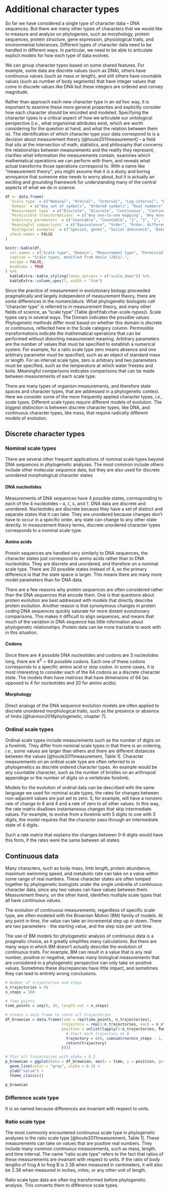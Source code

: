 # Additional character types

So far we have considered a single type of character data -- DNA sequences. But there are many other types of characters that we would like to measure and analyze on phylogenies, such as morphology, protein sequences, protein structure, gene expression, physiological traits, and environmental tolerances. Different types of character data need to be handled in different ways. In particular, we need to be able to articulate explicit models for how each type of data evolves.

We can group character types based on some shared features. For example, some data are discrete values (such as DNA), others have continuous values (such as mass or length), and still others have countable values (such as number of body segments) that have integer values that come in discrete values like DNA but these integers are ordered and convey magnitude. 

Rather than approach each new character type in an *ad hoc* way, it is important to examine these more general properties and explicitly consider how each character should be encoded and modeled. Specifying the character types is a critical aspect of how we articulate our ontological perspective (*i.e.*, what organismal attributes exist, which are worth considering for the question at hand, and what the relation between them is). The identification of which character type your data correspond to is a decision about measurement theory [@houle2011measurement] -- a field that sits at the intersection of math, statistics, and philosophy that concerns the relationships between measurements and the reality they represent, clarifies what information the measurements contain, examines which mathematical operations we can perform with them, and reveals what actual transforms those operations correspond to. With a name like "measurement theory", you might assume that it is a dusty and boring annoyance that someone else needs to worry about, but it is actually an exciting and grounding framework for understanding many of the central aspects of what we do in science.


```r
df <- data.frame(
  `Scale type` = c("Nominal", "Ordinal", "Interval", "Log-interval", "Difference", "Ratio", "Absolute"),
  `Domain` = c("Any set of symbols", "Ordered symbols", "Real numbers", "Positive real numbers", "Real numbers", "Positive real numbers", "Defined"),
  `Measurement type` = c("Discrete", "Discrete", "Continuous", "Continuous", "Continuous", "Continuous", "Continuous"),
  `Permissible transformations` = c("Any one-to-one mapping", "Any monotonically increasing function", "\\(x \\rightarrow ax + b\\)", "\\(x \\rightarrow ax^b\\)", "\\(x \\rightarrow x + a\\)", "\\(x \\rightarrow ax\\)", "None"),
  `Arbitrary parameters` = c("Countable", "Countable", "2", "2", "1", "1", "0"),
  `Meaningful comparisons` = c("Equivalence", "Order", "Order, differences", "Order, ratios", "Order, differences", "Order, ratios, differences", "Any"),
  `Biological examples` = c("Species, genes", "Social dominance", "Dates, Malthusian fitness, relative temperature (arbitrary 0, e.g., Celsius and Fahrenheit)", "Body size", "Log-transformed ratio-scale variables", "Length, mass, duration, absolute temperature (e.g., Kelvin)", "Probability"),
  check.names = FALSE
)

knitr::kable(df,
  col.names = c("Scale type", "Domain", "Measurement type", "Permissible transformations", "Arbitrary parameters", "Meaningful comparisons", "Biological examples"),
  caption = "Scale types, modified from Houle (2011).",
  escape = FALSE,
  booktabs = TRUE
) %>%
  kableExtra::kable_styling(latex_options = c("scale_down")) %>%
  kableExtra::column_spec(7, width = "3cm")
```


Since the practice of measurement in evolutionary biology proceeded pragmatically and largely independent of measurement theory, there are some differences in the nomenclature. What phylogenetic biologists call "character type" is referred to in measurement theory, and many other fields of science, as "scale type" (Table \@ref(tab:char-scale-types)). Scale types vary in several ways. The Domain indicates the possible values. Phylogenetic methods differ most based on whether this domain is discrete or continuous, reflected here in the Scale category column. Permissible transformations indicate the mathematical operations that can be performed without distorting measurement meaning. Arbitrary parameters are the number of values that must be specified to establish a numerical system. For example, for a ratio scale type zero means absence and one arbitrary parameter must be specified, such as an object of standard mass or length. For an interval scale type, zero is arbitrary and two parameters must be specified, such as the temperature at which water freezes and boils.  Meaningful comparisons indicates comparisons that can be made between measurements of each scale type.

There are many types of organism measurements, and therefore state spaces and character types, that are addressed in a phylogenetic context. Here we consider some of the more frequently applied character types, *i.e.*, scale types. Different scale types require different models of evolution. The biggest distinction is between discrete character types, like DNA, and continuous character types, like mass, that require radically different models of evolution.

## Discrete character types

### Nominal scale types

There are several other frequent applications of nominal scale types beyond DNA sequences in phylogenetic analyses. The most common include others include other molecular sequence data, but they are also used for discrete unordered morphological character states

#### DNA nucleotides

Measurements of DNA sequences have 4 possible states, corresponding to each of the 4 nucleotides -- `A`, `C`, `G`, and `T`. DNA data are discrete and unordered. Nucleotides are discrete because they have a set of distinct and separate states that it can take. They are unordered because changes don't have to occur in a specific order, any state can change to any other state directly. In measurement theory terms, discrete unordered character types corresponds to a nominal scale type.

#### Amino acids

Protein sequences are handled very similarly to DNA sequences, the character states just correspond to amino acids rather than to DNA nucleotides. They are discrete and unordered, and therefore on a nominal scale type. There are 20 possible states instead of 4, so the primary difference is that the state space is larger. This means there are many more model parameters than for DNA data.

There are a few reasons why protein sequences are often considered rather than the DNA sequences that encode them. One is that questions about protein evolution are best addressed with models that directly describe protein evolution. Another reason is that synonymous changes in protein coding DNA sequences quickly saturate for more distant evolutionary comparisons. This makes it difficult to align sequences, and means that much of the variation in DNA sequence has little information about phylogenetic relationships. Protein data can be more tractable to work with in this situation.

#### Codons

Since there are 4 possible DNA nucleotides and codons are 3 nucleotides long, there are $4^3=64$ possible codons. Each one of these codons corresponds to a specific amino acid or stop codon. In some cases, it is most interesting to consider each of the 64 codons as a discrete character state. The models then have matrices that have dimensions of 64 (as opposed to 4 for nucleotides and 20 for amino acids).

#### Morphology

Direct analogs of the DNA sequence evolution models are often applied to discrete unordered morphological traits, such as the presence or absence of limbs [@harmon2018phylogenetic, chapter 7].

### Ordinal scale types

Ordinal scale types include measurements such as the number of digits on a forelimb. They differ from nominal scale types in that there is an ordering, *i.e.*, some values are larger than others and there are different distances between the values [@houle2011measurement, Table 1]. Character measurements on an ordinal scale type are often referred to in phylogenetics as discrete ordered character types. An example would be any countable character, such as the number of bristles on an arthropod appendege or the number of digits on a vertebrate forelimb.

Models for the evolution of ordinal data can be described with the same language we used for nominal scale types, the rates for changes between non-adjacent values are just set to zero. 5, for example, will have a nonzero rate of change to 6 and 4 and a rate of zero to all other values. In this way, the rate matrix disallows instantaneous changes that skip intermediate values. For example, to evolve from a forelimb with 5 digits to one with 3 digits, the model requires that the character pass through an intermediate state of 4 digits.

Such a rate matrix that explains the changes between 0-6 digits would have this form, if the rates were the same between all states:

\begin{equation}
\mathbf{Q} = 
\left(\begin{array}{ccccccc} 
-\mu & \mu & 0 & 0 & 0 & 0 & 0 \\
\mu & -2\mu & \mu & 0 & 0 & 0 & 0 \\
0 & \mu & -2\mu & \mu & 0 & 0 & 0 \\
0 & 0 & \mu & -2\mu & \mu & 0 & 0 \\
0 & 0 & 0 & \mu & -2\mu & \mu & 0 \\
0 & 0 & 0 & 0 & \mu & -2\mu & \mu \\
0 & 0 & 0 & 0 & 0 & \mu & -\mu \\
\end{array}\right)
\end{equation}


## Continuous data

Many characters, such as body mass, limb length, protein abundance, maximum swimming speed, and metabolic rate can take on a value within some range of real numbers. These character states are often lumped together by phylogenetic biologists under the single umbrella of continuous character data, since any two values can have values between them. Measurement theory, on the other hand, identifies multiple scale types that all have continuous values.

The evolution of continuous measurements, regardless of specific scale type, are often modeled with the Brownian Motion (BM) family of models. At any point in time, the value can take an incremental step up or down. There are two parameters - the starting value, and the step size per unit time.

The use of BM models for phylogenetic analysis of continuous data is a pragmatic choice, as it greatly simplifies many calculations. But there are many ways in which BM doesn't actually describe the evolution of continuous traits. For example, BM can result in a value that is any real number, positive or negative, whereas many biological measurements that are considered in a phylogenetic perspective can only take on positive values. Sometimes these discrepancies have little impact, and sometimes they can lead to entirely wrong conclusions.


```r
# Number of trajectories and steps
n_trajectories = 50
n_steps = 100

# Time points
time_points = seq(0, 10, length.out = n_steps)

# Create a data frame to store all trajectories
df_brownian = data.frame(time = rep(time_points, n_trajectories),
                         trajectory = rep(1:n_trajectories, each = n_steps),
                         position = unlist(lapply(1:n_trajectories, function(x) {
                           # Start each trajectory at 0
                           trajectory = c(0, cumsum(rnorm(n_steps - 1, mean = 0, sd = 0.5)))
                           return(trajectory)
                         })))

# Plot all trajectories with alpha = 0.3
p_brownian = ggplot(data = df_brownian, aes(x = time, y = position, group = trajectory)) +
  geom_line(color = "gray", alpha = 0.3) +
  ylab("value") + 
  theme_classic()

p_brownian
```

### Difference scale type

It is so named because differences are invariant with respect to units. 

### Ratio scale type

The most commonly encountered continuous scale type in phylogenetic analyses is the ratio scale type [@houle2011measurement, Table 1]. These measurements can take on values that are positive real numbers. They include many common continuous measurements, such as mass, length, and time interval. The name "ratio scale type" refers to the fact that ratios of these measurements are invariant with respect to units. If the ratio of body lengths of frog A to frog B is 2.38 when measured in centimeters, it will also be 2.38 when measured in inches, miles, or any other unit of length.


Ratio scale type data are often log transformed before phylogenetic analysis. This converts them to difference scale types.




